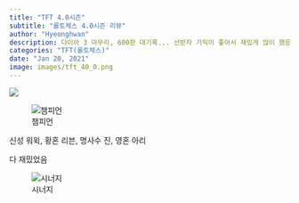 ```yaml
---
title: "TFT 4.0시즌"
subtitle: "롤토체스 4.0시즌 리뷰"
author: "Hyeonghwan"
description: 다이아 3 마무리, 600판 대기록... 선받자 기믹이 좋아서 재밌게 많이 했음
categories: "TFT(롤토체스)"
date: "Jan 20, 2021"
image: images/tft_40_0.png
---
```


![](images/tft_40_1.png)

![챔피언](images/tft_40_2.png)

신성 워윅, 황혼 리븐, 명사수 진, 영혼 아리

다 재밌었음

![시너지](images/tft_40_3.png)